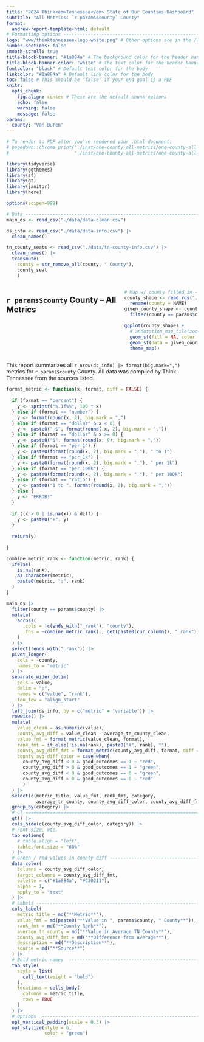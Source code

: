 ```yaml
---
title: "2024 Think<em>Tennessee</em> State of Our Counties Dashboard"
subtitle: "All Metrics: `r params$county` County"
format:
  andrew-report-template-html: default
# Formatting options -----------------------------------------------------------
logo: "www/thinktennessee-logo-white.png" # Other options are in the /www/ directory
number-sections: false
smooth-scroll: true
title-block-banner: "#1a884a" # The background color for the header banner
title-block-banner-color: "white" # The text color for the header banner
fontcolor: "black" # Default text color for the body
linkcolor: "#1a884a" # Default link color for the body
toc: false # This should be 'false' if your end goal is a PDF 
knitr: 
  opts_chunk: 
    fig.align: center # These are the default chunk options
    echo: false
    warning: false
    message: false
params:
  county: "Van Buren"
---
```


```r

# To render to PDF after you've rendered your .html document:
# pagedown::chrome_print("./inst/one-county-all-metrics/one-county-all-metrics.html",
#                        "./inst/one-county-all-metrics/one-county-all-metrics.pdf", format = "pdf")

library(tidyverse)
library(ggthemes)
library(sf)
library(gt)
library(janitor)
library(here)

options(scipen=999)

# Data -------------------------------------------------------------------------
main_ds <- read_csv("./data/data-clean.csv")

ds_info <- read_csv("./data/data-info.csv") |>
  clean_names()

tn_county_seats <- read_csv("./data/tn-county-info.csv") |>
  clean_names() |>
  transmute(
    county = str_remove_all(county, " County"), 
    county_seat
    ) 


```

:::: {.columns}

::: {.column width="60%"}

## `r params$county` County -- All Metrics

:::

::: {.column width="40%"}

```r
# Map w/ county filled in ------------------------------------------------------
county_shape <- read_rds("./data/tn-counties.rds") |>
  rename(county = NAME)
given_county_shape <- county_shape |>
  filter(county == params$county)

ggplot(county_shape) +
  # annotation_map_tile(zoom = 8, zoomin = -1) +
  geom_sf(fill = NA, color = "black") +
  geom_sf(data = given_county_shape, fill = "red", alpha = 0.5) +
  theme_map() 
```

:::

::::

This report summarizes all `r nrow(ds_info) |> format(big.mark=",")` metrics for `r params$county` County. All data was compiled by Think Tennessee from the sources listed.

```r

format_metric <- function(x, format, diff = FALSE) {
  
  if (format == "percent") {
    y <- sprintf("%.1f%%", 100 * x)
  } else if (format == "number") {
    y <- format(round(x, 2), big.mark = ",")
  } else if (format == "dollar" & x < 0) {
    y <- paste0("-$", format(round(-x, 2), big.mark = ","))
  } else if (format == "dollar" & x >= 0) {
    y <- paste0("$", format(round(x, 0), big.mark = ","))
  } else if (format == "per_1") {
    y <- paste0(format(round(x, 2), big.mark = ","), " to 1")
  } else if (format == "per_1k") {
    y <- paste0(format(round(x, 2), big.mark = ","), " per 1k")
  } else if (format == "per_100k") {
    y <- paste0(format(round(x, 2), big.mark = ","), " per 100k")
  } else if (format == "ratio") {
    y <- paste0("1 to ", format(round(x, 2), big.mark = ","))
  } else {
    y <- "ERROR!"
  }
  
  if ((x > 0 | is.na(x)) & diff) {
    y <- paste0("+", y)
  }
  
  return(y)
  
}

combine_metric_rank <- function(metric, rank) {
  ifelse(
    is.na(rank), 
    as.character(metric), 
    paste0(metric, ";", rank)
  )
}

main_ds |>
  filter(county == params$county) |>
  mutate(
    across(
      .cols = !c(ends_with("_rank"), "county"),
      .fns = ~combine_metric_rank(., get(paste0(cur_column(), "_rank")))
    )
  ) |>
  select(!ends_with("_rank")) |>
  pivot_longer(
    cols = -county,
    names_to = "metric"
  ) |> 
  separate_wider_delim(
    cols = value,
    delim = ";",
    names = c("value", "rank"),
    too_few = "align_start"
  ) |>
  left_join(ds_info, by = c("metric" = "variable")) |>
  rowwise() |>
  mutate(
    value_clean = as.numeric(value),
    county_avg_diff = value_clean - average_tn_county_clean,
    value_fmt = format_metric(value_clean, format),
    rank_fmt = if_else(!is.na(rank), paste0("#", rank), ""),
    county_avg_diff_fmt = format_metric(county_avg_diff, format, diff = TRUE),
    county_avg_diff_color = case_when(
      county_avg_diff < 0 & good_outcomes == 1 ~ "red",
      county_avg_diff > 0 & good_outcomes == 1 ~ "green",
      county_avg_diff < 0 & good_outcomes == 0 ~ "green", 
      county_avg_diff > 0 & good_outcomes == 0 ~ "red"
      )
  ) |> 
  select(c(metric_title, value_fmt, rank_fmt, category,
           average_tn_county, county_avg_diff_color, county_avg_diff_fmt, description, source)) |>
  group_by(category) |>
  # GT =========================================================================
  gt() |>
  cols_hide(c(county_avg_diff_color, category)) |>
  # Font size, etc.
  tab_options(
    # table.align = "left",
    table.font.size = "60%"
  ) |>
  # Green / red values in county diff ------------------------------------------
  data_color(
    columns = county_avg_diff_color,
    target_columns = county_avg_diff_fmt,
    palette = c("#1a884a", "#C30211"),
    alpha = 1,
    apply_to = "text"
  ) |>
  # Labels ---------------------------------------------------------------------
  cols_label(
    metric_title = md("**Metric**"),
    value_fmt = md(paste0("**Value in ", params$county, " County**")),
    rank_fmt = md("**County Rank**"),
    average_tn_county = md("**Value in Average TN County**"),
    county_avg_diff_fmt = md("**Difference from Average**"),
    description = md("**Description**"),
    source = md("**Source**")
  ) |>
  # Bold metric names  ---------------------------------------------------------
  tab_style(
    style = list(
      cell_text(weight = "bold")
    ),
    locations = cells_body(
      columns = metric_title,
      rows = TRUE
    )
  ) |>
  # Options  -------------------------------------------------------------------
  opt_vertical_padding(scale = 0.3) |>
  opt_stylize(style = 6,
              color = "green")

```